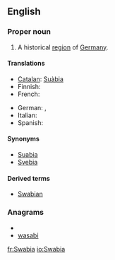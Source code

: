 ==English==
{{wikipedia}}

===Proper noun===
{{en-proper noun}}

# A historical [[region]] of [[Germany]].

====Translations====
{{trans-top|historical region of Germany}}
* [[Catalan]]: [[Suàbia]] {{f}}
* Finnish: {{t|fi|Schwaben}}
* French: {{t+|fr|Souabe|f}}
{{trans-mid}}
* German: {{t|de|Schwaben|f}}, {{t|de|Schwabenland|n}}
* Italian: {{t|it|Svevia|f}}
* Spanish: {{t|es|Suabia|f}}
{{trans-bottom}}

====Synonyms====
* [[Suabia]]
* [[Svebia]]

====Derived terms====
* [[Swabian]]

===Anagrams===
* {{alphagram|aabisw}}
* [[wasabi#English|wasabi]]

[[fr:Swabia]]
[[io:Swabia]]